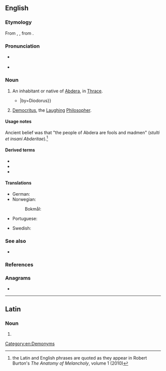 ==English==

===Etymology===
From {{der|en|la|Abderita}}, {{m|la|Abderites}}, from {{der|en|grc|Ἀβδηρίτης}}.

===Pronunciation===
* {{a|US}} {{IPA|en|/ˈæb.dəˌɹaɪt/}}
* {{audio|en|LL-Q1860 (eng)-Vealhurl-Abderite.wav|Audio (UK)}}

===Noun===
{{en-noun}}

# An inhabitant or native of [[Abdera]], in [[Thrace]].
#: {{syn|en|Abderian}}
#* {{quote-book|en|year=1814|title=The Historical Library of Diodorus the Sicilian|type=translation|author=G. Booth|volume=2|chapter=4|page=27|passage=To that end they entered the borders of the '''Abderites''' in another part of Thrace, and wasted and spoiled the country {{...}}|by=Diodorus}}
# {{lb|en|‘the Abderite’}} [[Democritus]], the [[laughing|Laughing]] [[philosopher|Philosopher]].

====Usage notes====
Ancient belief was that "the people of Abdera are fools and madmen" (''stulti et insani Abderitae'').<ref>the Latin and English phrases are quoted as they appear in Robert Burton's ''The Anatomy of Melancholy'', volume 1 (2010)</ref>

====Derived terms====
* {{l|en|abderite}}
* {{l|en|abderitic}}
* {{l|en|abderitism}}

====Translations====
{{trans-top|native of Abdera, Thrace}}
* German: {{t+|de|Abderit|m}}
* Norwegian:
*: Bokmål: {{t|nb|abderitt|m}}
* Portuguese: {{t|pt|abderita|m|f}}
{{trans-mid}}
* Swedish: {{t+|sv|abderit|c}}
{{trans-bottom}}

[[Category:en:Demonyms]]

===See also===
* {{l|en|abderian}}

===References===
<references/>

===Anagrams===
* {{anagrams|en|a=abdeeirt|ebriated|rebaited|tire bead}}

----

==Latin==

===Noun===
{{la-noun-form|Abdērītē}}

# {{inflection of|la|Abdērīts||abl//voc|s}}